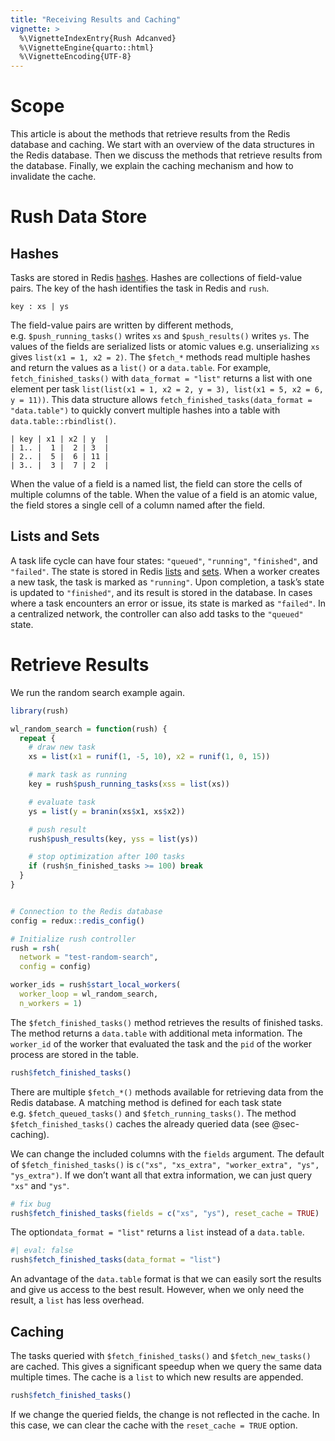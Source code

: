 ```yaml
---
title: "Receiving Results and Caching"
vignette: >
  %\VignetteIndexEntry{Rush Adcanved}
  %\VignetteEngine{quarto::html}
  %\VignetteEncoding{UTF-8}
---
```


# Scope {#sec-scope}

This article is about the methods that retrieve results from the Redis database and caching.
We start with an overview of the data structures in the Redis database.
Then we discuss the methods that retrieve results from the database.
Finally, we explain the caching mechanism and how to invalidate the cache.

# Rush Data Store {#sec-data-store}

## Hashes {#sec-hashes}

Tasks are stored in Redis [hashes](https://redis.io/docs/data-types/hashes/).
Hashes are collections of field-value pairs.
The key of the hash identifies the task in Redis and `rush`.

```
key : xs | ys
```

The field-value pairs are written by different methods, e.g. `$push_running_tasks()` writes `xs` and `$push_results()` writes `ys`.
The values of the fields are serialized lists or atomic values e.g. unserializing `xs` gives `list(x1 = 1, x2 = 2)`.
The `$fetch_*` methods read multiple hashes and return the values as a `list()` or a `data.table`.
For example, `fetch_finished_tasks()` with `data_format = "list"` returns a list with one element per task `list(list(x1 = 1, x2 = 2, y = 3), list(x1 = 5, x2 = 6, y = 11))`.
This data structure allows `fetch_finished_tasks(data_format = "data.table")` to quickly convert multiple hashes into a table with `data.table::rbindlist()`.

```
| key | x1 | x2 | y  |
| 1.. |  1 |  2 | 3  |
| 2.. |  5 |  6 | 11 |
| 3.. |  3 |  7 | 2  |
```

When the value of a field is a named list, the field can store the cells of multiple columns of the table.
When the value of a field is an atomic value, the field stores a single cell of a column named after the field.

## Lists and Sets {#sec-lists-sets}

A task life cycle can have four states: `"queued"`, `"running"`, `"finished"`, and `"failed"`.
The state is stored in Redis [lists](https://redis.io/docs/data-types/lists/) and [sets](https://redis.io/docs/data-types/sets/).
When a worker creates a new task, the task is marked as `"running"`.
Upon completion, a task's state is updated to `"finished"`, and its result is stored in the database.
In cases where a task encounters an error or issue, its state is marked as `"failed"`.
In a centralized network, the controller can also add tasks to the `"queued"` state.

# Retrieve Results {#sec-retrieve-results}

We run the random search example again.

```r
library(rush)

wl_random_search = function(rush) {
  repeat {
    # draw new task
    xs = list(x1 = runif(1, -5, 10), x2 = runif(1, 0, 15))

    # mark task as running
    key = rush$push_running_tasks(xss = list(xs))

    # evaluate task
    ys = list(y = branin(xs$x1, xs$x2))

    # push result
    rush$push_results(key, yss = list(ys))

    # stop optimization after 100 tasks
    if (rush$n_finished_tasks >= 100) break
  }
}


# Connection to the Redis database
config = redux::redis_config()

# Initialize rush controller
rush = rsh(
  network = "test-random-search",
  config = config)

worker_ids = rush$start_local_workers(
  worker_loop = wl_random_search,
  n_workers = 1)
```


The `$fetch_finished_tasks()` method retrieves the results of finished tasks.
The method returns a `data.table` with additional meta information.
The `worker_id` of the worker that evaluated the task and the `pid` of the worker process are stored in the table.

```r
rush$fetch_finished_tasks()
```

There are multiple `$fetch_*()` methods available for retrieving data from the Redis database.
A matching method is defined for each task state e.g. `$fetch_queued_tasks()` and `$fetch_running_tasks()`.
The method `$fetch_finished_tasks()` caches the already queried data (see @sec-caching).

We can change the included columns with the `fields` argument.
The default of `$fetch_finished_tasks()` is `c("xs", "xs_extra", "worker_extra", "ys", "ys_extra")`.
If we don't want all that extra information, we can just query `"xs"` and `"ys"`.

```r
# fix bug
rush$fetch_finished_tasks(fields = c("xs", "ys"), reset_cache = TRUE)
```

The option`data_format = "list"` returns a `list` instead of a `data.table`.

```r
#| eval: false
rush$fetch_finished_tasks(data_format = "list")
```

An advantage of the `data.table` format is that we can easily sort the results and give us access to the best result.
However, when we only need the result, a `list` has less overhead.

## Caching {#sec-caching}

The tasks queried with `$fetch_finished_tasks()` and `$fetch_new_tasks()` are cached.
This gives a significant speedup when we query the same data multiple times.
The cache is a `list` to which new results are appended.

```r
rush$fetch_finished_tasks()
```

If we change the queried fields, the change is not reflected in the cache.
In this case, we can clear the cache with the `reset_cache = TRUE` option.





